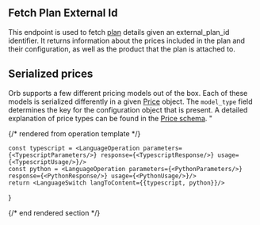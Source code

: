 ## Fetch Plan External Id

This endpoint is used to fetch [plan](../guides/concepts##plan-and-price) details given an external_plan_id
identifier. It returns information about the prices included in the plan and their configuration, as well as
the product that the plan is attached to.

## Serialized prices
Orb supports a few different pricing models
out of the box. Each of these models is serialized differently in a given [Price](../guides/concepts#plan-and-price)
object. The `model_type` field determines the key for the configuration object that is present. A detailed explanation
of price types can be found in the [Price schema](../guides/concepts#plan-and-price). "

{/* rendered from operation template */}


    const typescript = <LanguageOperation parameters={<TypescriptParameters/>} response={<TypescriptResponse/>} usage={<TypescriptUsage/>}/>
    const python = <LanguageOperation parameters={<PythonParameters/>} response={<PythonResponse/>} usage={<PythonUsage/>}/>
    return <LanguageSwitch langToContent={{typescript, python}}/>
}

<Operation />

{/* end rendered section */}
